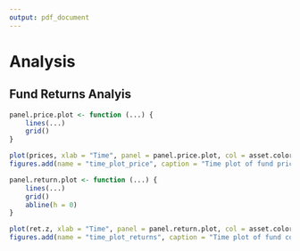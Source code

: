 ```yaml
---
output: pdf_document
---
```


# Analysis

## Fund Returns Analyis

```r
panel.price.plot <- function (...) {
	lines(...)
	grid()
}

plot(prices, xlab = "Time", panel = panel.price.plot, col = asset.colors, main = "")
figures.add(name = "time_plot_price", caption = "Time plot of fund prices")
```


```r
panel.return.plot <- function (...) {
	lines(...)
	grid()
	abline(h = 0)
}

plot(ret.z, xlab = "Time", panel = panel.return.plot, col = asset.colors, main = "")
figures.add(name = "time_plot_returns", caption = "Time plot of fund continuously compounded returns")
```
